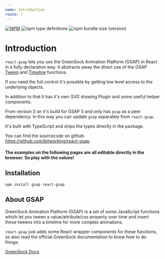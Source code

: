 ```yaml
---
name: Introduction
route: /
---
```


[![NPM](https://img.shields.io/npm/v/react-gsap.svg)](https://www.npmjs.com/package/react-gsap)
![npm type definitions](https://img.shields.io/npm/types/react-gsap)
![npm bundle size (version)](https://img.shields.io/bundlephobia/minzip/react-gsap/^2)

# Introduction

`react-gsap` lets you use the GreenSock Animation Platform (GSAP) in React in a fully declarative way.
It abstracts away the direct use of the GSAP [Tween](https://greensock.com/docs/v3/GSAP/Tween) and [Timeline](https://greensock.com/docs/v3/GSAP/Timeline) functions.

If you need the full control it's possible by getting low level access to the underlying objects.

In addition to that it has it's own SVG drawing Plugin and some useful helper components.

From version 2 on it's build for GSAP 3 and only has `gsap` as a peer dependency. In this way you can update `gsap` separately from `react-gsap`.

It's built with TypeScript and ships the types directly in the package.

You can find the sourcecode on github: https://github.com/bitworking/react-gsap.

#### The examples on the following pages are all editable directly in the browser. So play with the values!

## Installation

    npm install gsap react-gsap

## About GSAP

GreenSock Animation Platform (GSAP) is a set of some JavaScript functions which let you tween a value/attribute/css property over time and insert these tweens into a timeline for more complex animations.

`react-gsap` just adds some React wrapper components for these functions, so also read the official GreenSock documentation to know how to do things:

[GreenSock Docs](https://greensock.com/docs/)



